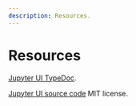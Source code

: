 ```yaml
---
description: Resources.
---
```


# Resources

[Jupyter UI TypeDoc](https://typedoc.datalayer.tech/datalayer/jupyter-react/0.2.1/index.html).

[Jupyter UI source code](https://github.com/datalayer/jupyter-ui) MIT license.
